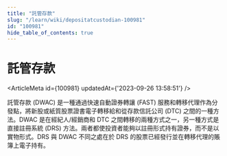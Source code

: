 ```yaml
---
title: "託管存款"
slug: "/learn/wiki/depositatcustodian-100981"
id: "100981"
hide_table_of_contents: true
---
```



# 託管存款

<ArticleMeta id={100981} updatedAt={'2023-09-26 13:58:51'} />
<div className='border-solid border-b border-t-0 my-4 border-[var(--ifm-color-gray-300)]' />

託管存款 (DWAC) 是一種通過快速自動證券轉讓 (FAST) 服務和轉移代理作為分發點，將新股或紙質股票證書電子轉移給和從存款信託公司 (DTC) 之間的一種方法。DWAC 是在經紀人/經銷商和 DTC 之間轉移的兩種方式之一，另一種方式是直接註冊系統 (DRS) 方法。兩者都使投資者能夠以註冊形式持有證券，而不是以實物形式。DRS 與 DWAC 不同之處在於 DRS 的股票已經發行並在轉移代理的賬簿上電子持有。

